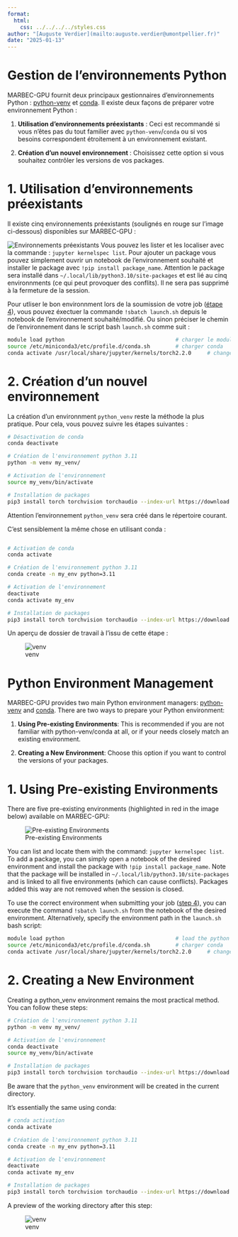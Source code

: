 ```yaml
---
format:
  html:
    css: ../../../../styles.css
author: "[Auguste Verdier](mailto:auguste.verdier@umontpellier.fr)"
date: "2025-01-13"
---
```


::: {.content-visible when-profile="french"}
# Gestion de l'environnements Python

MARBEC-GPU fournit deux principaux gestionnaires d'environnements Python : [python-venv](https://docs.python.org/3/library/venv.html) et [conda](https://docs.conda.io/projects/conda/en/latest/user-guide/tasks/manage-environments.html). Il existe deux façons de préparer votre environnement Python :

1. **Utilisation d'environnements préexistants** : Ceci est recommandé si vous n'êtes pas du tout familier avec `python-venv`/`conda` ou si vos besoins correspondent étroitement à un environnement existant.

2. **Création d'un nouvel environnement** : Choisissez cette option si vous souhaitez contrôler les versions de vos packages.


# 1. Utilisation d'environnements préexistants

Il existe cinq environnements préexistants (soulignés en rouge sur l'image ci-dessous) disponibles sur MARBEC-GPU :

![Environnements préexistants](../../../ressources/marbec_gpu/python/images/launcher_p_env.jpg)
Vous pouvez les lister et les localiser avec la commande : `jupyter kernelspec list`. Pour ajouter un package vous pouvez simplement ouvrir un notebook de l'environnement souhaité et installer le package avec `!pip install package_name`. Attention le package sera installé dans `~/.local/lib/python3.10/site-packages` et est lié au cinq environnments (ce qui peut provoquer des conflits). Il ne sera pas supprimé à la fermeture de la session.

Pour utliser le bon environnment lors de la soumission de votre job ([étape 4](execution.qmd)), vous pouvez éxectuer la commande `!sbatch launch.sh` depuis le notebook de l'environnement souhaité/modifié. Ou sinon préciser le chemin de l'environnement dans le script bash `launch.sh` comme suit : 

```bash	
module load python                                   # charger le module python
source /etc/miniconda3/etc/profile.d/conda.sh        # charger conda
conda activate /usr/local/share/jupyter/kernels/torch2.2.0     # changer torch2.2.0 par le nom de l'environnement souhaité
```


# 2. Création d'un nouvel environnement
La création d'un environnment `python_venv` reste la méthode la plus pratique. Pour cela, vous pouvez suivre les étapes suivantes :

```bash	
# Désactivation de conda
conda deactivate

# Création de l'environnement python 3.11
python -m venv my_venv/

# Activation de l'environnement
source my_venv/bin/activate

# Installation de packages 
pip3 install torch torchvision torchaudio --index-url https://download.pytorch.org/whl/cu118  # installation de torch 2.5.0

```
Attention l'environnement  `python_venv` sera créé dans le répertoire courant.



C'est sensiblement la même chose en utilisant conda :

```bash

# Activation de conda
conda activate

# Création de l'environnement python 3.11
conda create -n my_env python=3.11

# Activation de l'environnement
deactivate
conda activate my_env

# Installation de packages
pip3 install torch torchvision torchaudio --index-url https://download.pytorch.org/whl/cu118  # installation de torch 2.5.0

```
Un aperçu de dossier de travail à l'issu de cette étape : 

![venv](../../../ressources/marbec_gpu/python/images/venv.jpg)
:::

::: {.content-visible when-profile="english"}
# Python Environment Management

MARBEC-GPU provides two main Python environment managers: [python-venv](https://docs.python.org/3/library/venv.html) and [conda](https://docs.conda.io/projects/conda/en/latest/user-guide/tasks/manage-environments.html). There are two ways to prepare your Python environment:

1. **Using Pre-existing Environments**: This is recommended if you are not familiar with python-venv/conda at all, or if your needs closely match an existing environment.

2. **Creating a New Environment**: Choose this option if you want to control the versions of your packages.



# 1. Using Pre-existing Environments

There are five pre-existing environments (highlighted in red in the image below) available on MARBEC-GPU: 

![Pre-existing Environments](../../../ressources/marbec_gpu/python/images/launcher_p_env.jpg) 

You can list and locate them with the command: `jupyter kernelspec list`. To add a package, you can simply open a notebook of the desired environment and install the package with `!pip install package_name`. Note that the package will be installed in `~/.local/lib/python3.10/site-packages` and is linked to all five environments (which can cause conflicts). Packages added this way are not removed when the session is closed.

To use the correct environment when submitting your job ([step 4](execution.qmd)), you can execute the command `!sbatch launch.sh` from the notebook of the desired environment. Alternatively, specify the environment path in the `launch.sh` bash script:

```bash
module load python                                   # load the python module
source /etc/miniconda3/etc/profile.d/conda.sh        # charger conda
conda activate /usr/local/share/jupyter/kernels/torch2.2.0     # changer torch2.2.0 par le nom de l'environnement souhaité
```

# 2. Creating a New Environment

Creating a python_venv environment remains the most practical method. You can follow these steps:

```bash
# Création de l'environnement python 3.11
python -m venv my_venv/

# Activation de l'environnement
conda deactivate
source my_venv/bin/activate

# Installation de packages 
pip3 install torch torchvision torchaudio --index-url https://download.pytorch.org/whl/cu118  # installation de torch 2.5.0
```

Be aware that the `python_venv` environment will be created in the current directory.

It's essentially the same using conda:

```bash
# conda activation
conda activate

# Création de l'environnement python 3.11
conda create -n my_env python=3.11

# Activation de l'environnement
deactivate
conda activate my_env

# Installation de packages
pip3 install torch torchvision torchaudio --index-url https://download.pytorch.org/whl/cu118  # installation de torch 2.5.0
```

A preview of the working directory after this step:

![venv](../../../ressources/marbec_gpu/python/images/venv.jpg)




:::